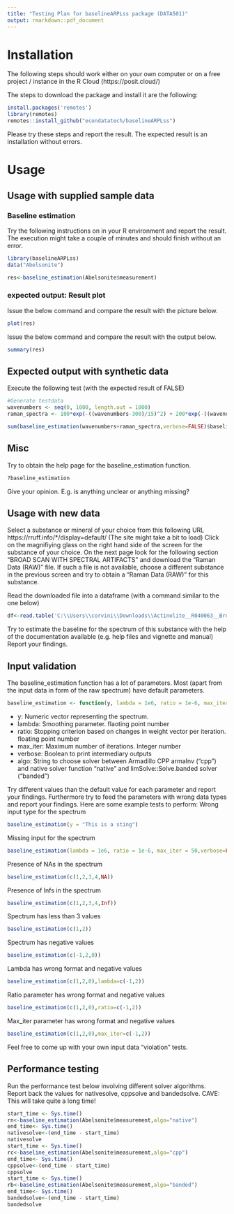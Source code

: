 ```yaml
---
title: "Testing Plan for baselineARPLss package (DATA501)"
output: rmarkdown::pdf_document
---
```


# Installation
The following steps should work either on your own computer or on a free project / instance in the R Cloud (https://posit.cloud/)

The steps to download the package and install it are the following:
```r
install.packages('remotes')
library(remotes)
remotes::install_github("econdatatech/baselineARPLss")
```
Please try these steps and report the result. The expected result is an installation without errors.

# Usage

## Usage with supplied sample data
### Baseline estimation
Try the following instructions on in your R environment and report the result.
The execution might take a couple of minutes and should finish without an error.
```r
library(baselineARPLss)
data("Abelsonite")

res<-baseline_estimation(Abelsonite$measurement)
```

### expected output: Result plot
Issue the below command and compare the result with the picture below.
```r
plot(res)
```

Issue the below command and compare the result with the output below.
```r
summary(res)
```

## Expected output with synthetic data
Execute the following test (with the expected result of FALSE)
```r
#Generate testdata
wavenumbers <- seq(0, 1000, length.out = 1000)
raman_spectra <- 100*exp(-((wavenumbers-300)/15)^2) + 200*exp(-((wavenumbers-750)/30)^2) 

sum(baseline_estimation(wavenumbers+raman_spectra,verbose=FALSE)$baseline-wavenumbers)>=0.001
```

## Misc
Try to obtain the help page for the baseline_estimation function.
```r
?baseline_estimation
```
Give your opinion. E.g. is anything unclear or anything missing?

## Usage with new data

Select a substance or mineral of your choice from this following URL
https://rruff.info/*/display=default/
(The site might take a bit to load)
Click on the magnifiying glass on the right hand side of the screen for the substance of your choice. On the next page look for the following section "BROAD SCAN WITH SPECTRAL ARTIFACTS" and download the 	"Raman Data (RAW)" file. If such a file is not available, choose a different substance in the previous screen and try to obtain a 	"Raman Data (RAW)" for this substance. 

Read the downloaded file into a dataframe (with a command similar to the one below)
```r
df<-read.table('C:\\Users\\corvini\\Downloads\\Actinolite__R040063__Broad_Scan__532__0__unoriented__Raman_Data_RAW__13370.txt')
```

Try to estimate the baseline for the spectrum of this substance with the help of the documentation available (e.g. help files and vignette and manual)
Report your findings. 

## Input validation
The baseline_estimation function has a lot of parameters. Most (apart from the input data in form of the raw spectrum) have default parameters.
```r
baseline_estimation <- function(y, lambda = 1e6, ratio = 1e-6, max_iter =50,verbose=FALSE,algo="banded")
```

* y:	Numeric vector representing the spectrum.
* lambda:	Smoothing parameter. flaoting point number
* ratio:	Stopping criterion based on changes in weight vector per iteration. floating point number
* max_iter:	Maximum number of iterations. Integer number
* verbose: Boolean to print intermediary outputs
* algo: String to choose solver between Armadillo CPP armaInv ("cpp") and native solver function "native" and limSolve::Solve.banded solver ("banded") 

Try different values than the default value for each parameter and report your findings. 
Furthermore try to feed the parameters with wrong data types and report your findings.
Here are some example tests to perform:
Wrong input type for the spectrum
```r
baseline_estimation(y = "This is a sting")
```

Missing input for the spectrum
```r
baseline_estimation(lambda = 1e6, ratio = 1e-6, max_iter = 50,verbose=FALSE)
```

Presence of NAs in the spectrum
```r
baseline_estimation(c(1,2,3,4,NA))
```

Presence of Infs in the spectrum
```r
baseline_estimation(c(1,2,3,4,Inf))
```

Spectrum has less than 3 values
```r
baseline_estimation(c(1,2))
```

Spectrum has negative values
```r
baseline_estimation(c(-1,2,0))
```

Lambda has wrong format and negative values
```r
baseline_estimation(c(1,2,0),lambda=c(-1,2))
```

Ratio parameter has wrong format and negative values
```r
baseline_estimation(c(1,2,0),ratio=c(-1,2))
```

Max_iter parameter has wrong format and negative values
```r
baseline_estimation(c(1,2,0),max_iter=c(-1,2))
```

Feel free to come up with your own input data "violation" tests.

## Performance testing
Run the performance test below involving different solver algorithms.
Report back the values for nativesolve, cppsolve and bandedsolve.
CAVE: This will take quite a long time!
```r
start_time <- Sys.time()
rn<-baseline_estimation(Abelsonite$measurement,algo="native")
end_time<- Sys.time()
nativesolve<-(end_time - start_time)
nativesolve
start_time <- Sys.time()
rc<-baseline_estimation(Abelsonite$measurement,algo="cpp")
end_time<- Sys.time()
cppsolve<-(end_time - start_time)
cppsolve
start_time <- Sys.time()
rb<-baseline_estimation(Abelsonite$measurement,algo="banded")
end_time<- Sys.time()
bandedsolve<-(end_time - start_time)
bandedsolve
```

